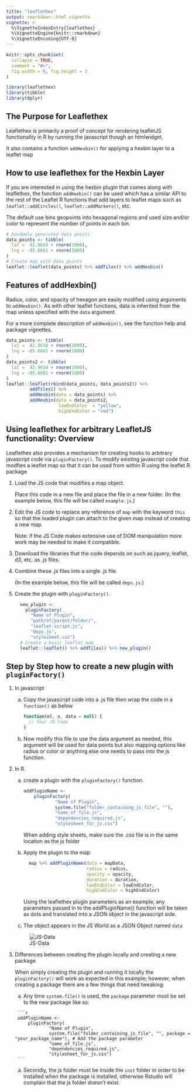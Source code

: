 ---
title: "leaflethex"
output: rmarkdown::html_vignette
vignette: >
  %\VignetteIndexEntry{leaflethex}
  %\VignetteEngine{knitr::rmarkdown}
  %\VignetteEncoding{UTF-8}
---

```{r, include = FALSE}
knitr::opts_chunk$set(
  collapse = TRUE,
  comment = "#>",
  fig.width = 6, fig.height = 3
)
```

```{r setup, include = FALSE}
library(leaflethex)
library(tibble)
library(dplyr)
```

## The Purpose for Leaflethex

Leaflethex is primarily a proof of concept for rendering leafletJS functionality in R by running the javascript though an htmlwidget.

It also contains a function `addHexbin()` for applying a hexbin layer to a leaflet map

## How to use leaflethex for the Hexbin Layer

If you are interested in using the hexbin plugin that comes along with
leaflethex, the function `addHexbin()` can be used which has a similar API to
the rest of the Leaflet R functions that add layers to leaflet maps such as
`leaflet::addCircles()`, `leaflet::addMarkers()`, etc.

The default use bins geopoints into hexagonal regions and used 
size and/or color to represent the number of points in each bin.

```{r}
# Randomly generated data points
data_points <- tibble(
  lat =  42.9634 + rnorm(1000),
  lng = -85.6681 + rnorm(1000)
)
# Create map with data points
leaflet::leaflet(data_points) %>% addTiles() %>% addHexbin()
```

## Features of addHexbin()


Radius, color, and opacity of hexagon are easily modified
using arguments to `addHexbin()`. As with other leaflet functions,
data is inherited from the map unless specified with the `data` argument.

For a more complete description of `addHexbin()`, see the function
help and package vignettes.


```{r}
data_points <- tibble(
  lat =  42.9634 + rnorm(1000),
  lng = -85.6681 + rnorm(1000)
)
data_points2 <- tibble(
  lat =  42.9634 + rnorm(1000),
  lng = -95.6681 + rnorm(1000)
)
leaflet::leaflet(rbind(data_points, data_points2)) %>% 
         addTiles() %>% 
         addHexbin(data = data_points) %>% 
         addHexbin(data = data_points2, 
                    lowEndColor  = "yellow", 
                    highEndColor = "red")
```

## Using leaflethex for arbitrary LeafletJS functionality: Overview

Leaflethex also provides a mechanism for creating hooks to arbitrary
javascript code via `pluginFactory()`. To modify existing javascript 
code that modfies a leaflet map so that it can be used from within R
using the leaflet R package 

#. Load the JS code that modifies a map object. 

    Place this code in a new file and place the file in a new folder. (In the example below, this file will be called `example.js`.)
#. Edit the JS code to replace any reference of `map` with the keyword `this` so that the loaded plugin can attach to the given map instead of creating a new map. 

    Note: if the JS Code makes extensive use of DOM manipulation more work may be needed to make it compatible.
#. Download the libraries that the code depends on such as jquery, leaflet, d3, etc. as .js files.
#. Combine these .js files into a single .js file. 

    (In the example below, this file will be called `deps.js`.)
#. Create the plugin with `pluginFactory()`.

    ```{r eval=FALSE}
      new_plugin <- 
        pluginFactory(
          "Name of Plugin", 
          "path/of/parent/folder/", 
          "leaflet-script.js", 
          "deps.js", 
          "stylesheet.css")
      # Create a basic leaflet map
      leaflet::leaflet() %>% addTiles() %>% new_plugin()
    ```

## Step by Step how to create a new plugin with `pluginFactory()`

#. In javascript

    a. Copy the javascript code into a .js file then wrap the code in a `function()` as below

        ```{js, eval = FALSE}
        function(el, x, data = null) {
          // Your JS Code
        }
        ```
    
    b. Now modify this file to use the data argument as needed, this argument will be used for data points but also mapping options like radius or color or anything else one needs to pass into the js function.


#. In R.

    a. create a plugin with the `pluginFactory()` function.

        ```{r eval=FALSE}
        addPluginName <-
            pluginFactory(
                    "Name of Plugin",
                    system.file("folder_containing_js_file", ""),
                    "name_of_file.js", 
                    "dependencies_required.js", 
                    "stylesheet_for_js.css")
        ```
        
        When adding style sheets, make sure the .css file is in the same location as the js folder
    
    a. Apply the plugin to the map

        ```{r eval=FALSE}
          map %>% addPluginName(data = mapData,
                                radius = radius,
                                opacity = opacity,
                                duration = duration,
                                lowEndColor = lowEndColor,
                                highEndColor = highEndColor)
        ```
        Using the leaflethex plugin parameters as an example, any parameters passed in to the addPluginName() function will be taken as dots and translated into a JSON object in the javascript side.

    a. The object appears in the JS World as a JSON Object named `data`

    ![JS-Data](jsdata.png)
    
#. Differences between creating the plugin locally and creating a new package
    
    When simply creating the plugin and running it locally the `pluginFactory()` will work as expected in this example; however, when creating a package there are a few things that need tweaking:
    
      a. Any time `system.file()` is used, the `package` parameter must be set to the new package like so:
      
        ```{r eval=FALSE}
        addPluginName <-
            pluginFactory(
                    "Name of Plugin",
                    system.file("folder_containing_js_file", "", package = "your_package_name"), # Add the package parameter
                    "name_of_file.js", 
                    "dependencies_required.js", 
                    "stylesheet_for_js.css")
        ```
      
      a. Secondly, the js folder must be inside the `inst` folder in order to be installed when the package is installed, otherwise Rstudio will complain that the js folder doesn't exist.


